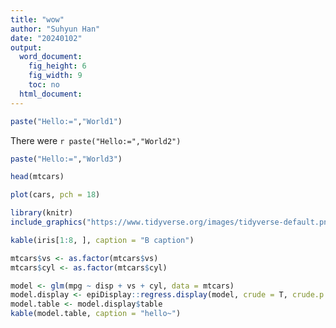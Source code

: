 ```yaml
---
title: "wow"
author: "Suhyun Han"
date: "20240102"
output:
  word_document:
    fig_height: 6
    fig_width: 9
    toc: no
  html_document:
---
```


```r
paste("Hello:=","World1")
```

There were  `r paste("Hello:=","World2")`


```r
paste("Hello:=","World3")
```

```r
head(mtcars)
```


```r
plot(cars, pch = 18)
```




```r
library(knitr)
include_graphics("https://www.tidyverse.org/images/tidyverse-default.png")
```



```r
kable(iris[1:8, ], caption = "B caption")
```

```r
mtcars$vs <- as.factor(mtcars$vs)
mtcars$cyl <- as.factor(mtcars$cyl)

model <- glm(mpg ~ disp + vs + cyl, data = mtcars)
model.display <- epiDisplay::regress.display(model, crude = T, crude.p.value = T)
model.table <- model.display$table
kable(model.table, caption = "hello~")
```





